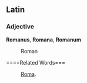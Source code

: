 ==Latin==
===Adjective===
'''Romanus''', '''Romana''', '''Romanum'''

: Roman
====Related Words===
: [[Roma]].